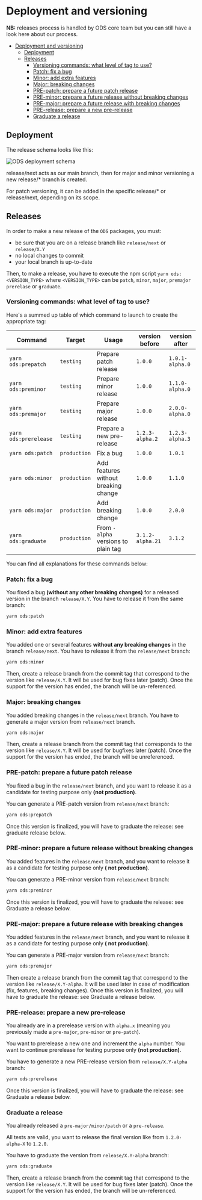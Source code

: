 # Deployment and versioning

**NB:** releases process is handled by ODS core team but you can still have a look here about our process.

<!-- TOC -->

* [Deployment and versioning](#deployment-and-versioning)
  * [Deployment](#deployment)
  * [Releases](#releases)
    * [Versioning commands: what level of tag to use?](#versioning-commands--what-level-of-tag-to-use)
    * [Patch: fix a bug](#patch--fix-a-bug)
    * [Minor: add extra features](#minor--add-extra-features)
    * [Major: breaking changes](#major--breaking-changes)
    * [PRE-patch: prepare a future patch release](#pre-patch--prepare-a-future-patch-release)
    * [PRE-minor: prepare a future release without breaking changes](#pre-minor--prepare-a-future-release-without-breaking-changes)
    * [PRE-major: prepare a future release with breaking changes](#pre-major--prepare-a-future-release-with-breaking-changes)
    * [PRE-release: prepare a new pre-release](#pre-release--prepare-a-new-pre-release)
    * [Graduate a release](#graduate-a-release)

<!-- TOC -->

## Deployment

The release schema looks like this:

![ODS deployment schema](contributing-images/ods-deployment.png "ODS deployment schema")

release/next acts as our main branch, then for major and minor versioning a new release/* branch is created.

For patch versioning, it can be added in the specific release/* or release/next, depending on its scope.

## Releases

In order to make a new release of the `ODS` packages, you must:

- be sure that you are on a release branch like `release/next` or `release/X.Y`
- no local changes to commit
- your local branch is up-to-date

Then, to make a release, you have to execute the npm script `yarn ods:<VERSION_TYPE>`
where `<VERSION_TYPE>` can be `patch`, `minor`, `major`, `premajor` `prerelase` or `graduate`.

### Versioning commands: what level of tag to use?

Here's a summed up table of which command to launch to create the appropriate tag:

| Command               | Target       | Usage                                | version before   | version after   |
|-----------------------|--------------|--------------------------------------|------------------|-----------------|
| `yarn ods:prepatch`   | `testing`    | Prepare patch release                | `1.0.0`          | `1.0.1-alpha.0` |
| `yarn ods:preminor`   | `testing`    | Prepare minor release                | `1.0.0`          | `1.1.0-alpha.0` |
| `yarn ods:premajor`   | `testing`    | Prepare major release                | `1.0.0`          | `2.0.0-alpha.0` |
| `yarn ods:prerelease` | `testing`    | Prepare a new pre-release            | `1.2.3-alpha.2`  | `1.2.3-alpha.3` |
| `yarn ods:patch`      | `production` | Fix a bug                            | `1.0.0`          | `1.0.1`         |
| `yarn ods:minor`      | `production` | Add features without breaking change | `1.0.0`          | `1.1.0`         |
| `yarn ods:major`      | `production` | Add breaking change                  | `1.0.0`          | `2.0.0`         |
| `yarn ods:graduate`   | `production` | From `-alpha` versions to plain tag  | `3.1.2-alpha.21` | `3.1.2`         |

You can find all explanations for these commands below:

### Patch: fix a bug

You fixed a bug **(without any other breaking changes)** for a released version in the branch `release/X.Y`.
You have to release it from the same branch:

```bash
yarn ods:patch
```

### Minor: add extra features

You added one or several features **without any breaking changes** in the branch `release/next`.
You have to release it from the `release/next` branch:

```bash
yarn ods:minor
```

Then, create a release branch from the commit tag that correspond to the version like `release/X.Y`.
It will be used for bug fixes later (patch).
Once the support for the version has ended, the branch will be un-referenced.

### Major: breaking changes

You added breaking changes in the `release/next` branch.
You have to generate a major version from `release/next` branch.

```bash
yarn ods:major
```

Then, create a release branch from the commit tag that corresponds to the version like `release/X.Y`.
It will be used for bugfixes later (patch).
Once the support for the version has ended, the branch will be unreferenced.

### PRE-patch: prepare a future patch release

You fixed a bug in the `release/next` branch, and you want to release it as a candidate for testing purpose only **(not
production)**.

You can generate a PRE-patch version from `release/next` branch:

```bash
yarn ods:prepatch
```

Once this version is finalized, you will have to graduate the release: see graduate release below.

### PRE-minor: prepare a future release without breaking changes

You added features in the `release/next` branch, and you want to release it as a candidate for testing purpose only **(
not production)**.

You can generate a PRE-minor version from `release/next` branch:

```bash
yarn ods:preminor
```

Once this version is finalized, you will have to graduate the release: see Graduate a release below.

### PRE-major: prepare a future release with breaking changes

You added features in the `release/next` branch, and you want to release it as a candidate for testing purpose only **(
not production)**.

You can generate a PRE-major version from `release/next` branch:

```bash
yarn ods:premajor
```

Then create a release branch from the commit tag that correspond to the version like `release/X.Y-alpha`.
It will be used later in case of modification (fix, features, breaking changes).
Once this version is finalized, you will have to graduate the release: see Graduate a release below.

### PRE-release: prepare a new pre-release

You already are in a prerelease version with `alpha.x` (meaning you previously made a `pre-major`, `pre-minor`
or `pre-patch`).

You want to prerelease a new one and increment the `alpha` number. You want to continue prerelease for testing purpose
only **(not production)**.

You have to generate a new PRE-release version from `release/X.Y-alpha` branch:

```bash
yarn ods:prerelease
```

Once this version is finalized, you will have to graduate the release: see Graduate a release below.

### Graduate a release

You already released a `pre-major/minor/patch` or a `pre-release`.

All tests are valid, you want to release the final version like from `1.2.0-alpha-X` to `1.2.0`.

You have to graduate the version from `release/X.Y-alpha` branch:

```bash
yarn ods:graduate
```

Then, create a release branch from the commit tag that correspond to the version like `release/X.Y`.
It will be used for bug fixes later (patch).
Once the support for the version has ended, the branch will be un-referenced.
